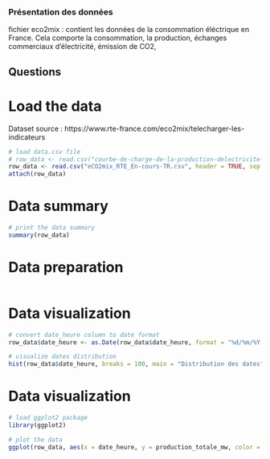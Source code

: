 
### Présentation des données
fichier eco2mix : contient les données de la consommation éléctrique en France.
Cela comporte la consommation, la production, échanges commerciaux d'électricité, émission de CO2, 

## Questions 


# Load the data

Dataset source : https://www.rte-france.com/eco2mix/telecharger-les-indicateurs

```r
# load data.csv file
# row_data <- read.csv("courbe-de-charge-de-la-production-delectricite-par-filiere.csv", header = TRUE, sep = ";")
row_data <- read.csv("eCO2mix_RTE_En-cours-TR.csv", header = TRUE, sep = " ")
attach(row_data)
```

# Data summary
```r
# print the data summary
summary(row_data)
```


# Data preparation
```r

```

# Data visualization
```r
# convert date_heure column to date format
row_data$date_heure <- as.Date(row_data$date_heure, format = "%d/%m/%Y %H:%M")

# visualize dates distribution
hist(row_data$date_heure, breaks = 100, main = "Distribution des dates", xlab = "Date")

```


# Data visualization
```r
# load ggplot2 package
library(ggplot2)

# plot the data
ggplot(row_data, aes(x = date_heure, y = production_totale_mw, color = Filière)) + geom_line() + geom_point() + labs(title = "Production d'électricité par filière", x = "Année", y = "Production (GWh)")

```